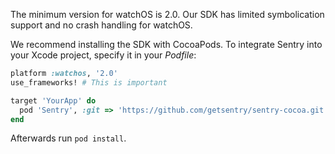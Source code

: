 The minimum version for watchOS is 2.0. Our SDK has limited symbolication support and no crash handling for watchOS.

We recommend installing the SDK with CocoaPods. To integrate Sentry into your Xcode project, specify it in your _Podfile_:

```ruby
platform :watchos, '2.0'
use_frameworks! # This is important

target 'YourApp' do
  pod 'Sentry', :git => 'https://github.com/getsentry/sentry-cocoa.git', :tag => '{{ packages.version('sentry.cocoa') }}'
end
```

Afterwards run `pod install`.
